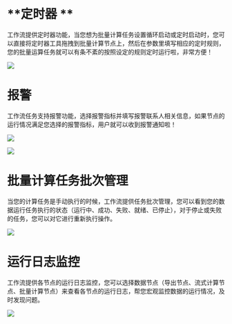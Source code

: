 # **定时器 **

工作流提供定时器功能，当您想为批量计算任务设置循环启动或定时启动时，您可以直接将定时器工具拖拽到批量计算节点上，然后在参数里填写相应的定时规则，您的批量运算任务就可以有条不紊的按照设定的规则定时运行啦，非常方便！

![](https://pandora-kibana.qiniu.com/timer.png)

# **报警**

工作流任务支持报警功能，选择报警指标并填写报警联系人相关信息，如果节点的运行情况满足您选择的报警指标，用户就可以收到报警通知啦！

![](https://pandora-kibana.qiniu.com/add-contact1.png)

![](https://pandora-kibana.qiniu.com/warn_setting_choice.png)


# **批量计算任务批次管理**

当您的计算任务是手动执行的时候，工作流提供任务批次管理，您可以看到您的数据运行任务执行的状态（运行中、成功、失败、就绪、已停止），对于停止或失败的任务，您可以对它进行重新执行操作。

![](https://pandora-kibana.qiniu.com/task_batch.png)

# **运行日志监控**

工作流提供各节点的运行日志监控，您可以选择数据节点（导出节点、流式计算节点、批量计算节点）来查看各节点的运行日志，帮您宏观监控数据的运行情况，及时发现问题。

![](https://pandora-kibana.qiniu.com/running_log1.png)



